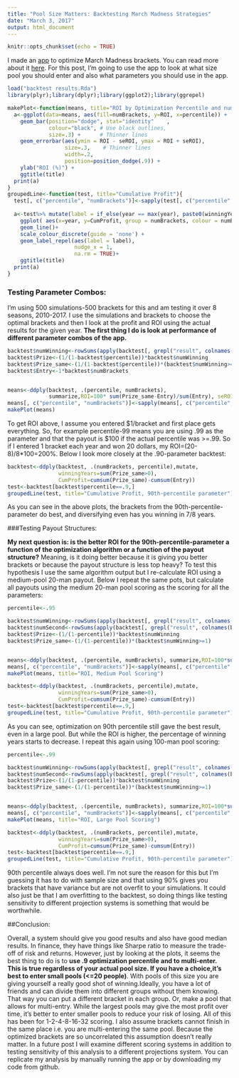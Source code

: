 ```yaml
---
title: "Pool Size Matters: Backtesting March Madness Strategies"
date: "March 3, 2017"
output: html_document
---
```


```r
knitr::opts_chunk$set(echo = TRUE)
```

I made an [app](https://bracketmath.shinyapps.io/ncaa/) to optimize March Madness brackets. You can read more about it [here](https://github.com/dlm1223/march-madness/blob/master/README.md). For this post, I'm going to use the app to look at what size pool you should enter and also what parameters you should use in the app.


```r
load("backtest results.Rda")
library(plyr);library(dplyr);library(ggplot2);library(ggrepel)

makePlot<-function(means, title="ROI by Optimization Percentile and numBrackets"){
  a<-ggplot(data=means, aes(fill=numBrackets, y=ROI, x=percentile)) +  
    geom_bar(position="dodge", stat="identity"    ,
             colour="black", # Use black outlines,
             size=.3) +      # Thinner lines
    geom_errorbar(aes(ymin = ROI - seROI, ymax = ROI + seROI),                
                  size=.3,    # Thinner lines
                  width=.2,
                  position=position_dodge(.9)) + 
    ylab("ROI (%)") +
    ggtitle(title)
  print(a)
}
groupedLine<-function(test, title="Cumulative Profit"){
  test[, c("percentile", "numBrackets")]<-sapply(test[, c("percentile", "numBrackets")], as.factor)
  
  a<-test%>% mutate(label = if_else(year == max(year), paste0(winningYears, "/8 Winning"), ifelse(year==min(year), numBrackets, NA_character_))) %>%
    ggplot( aes(x=year, y=CumProfit, group = numBrackets, colour = numBrackets)) +
    geom_line()+
    scale_colour_discrete(guide = 'none') +
    geom_label_repel(aes(label = label),
                     nudge_x = 1,
                     na.rm = TRUE)+
    ggtitle(title)
  print(a)
}
```

### Testing Parameter Combos:

I'm using 500 simulations-500 brackets for this and am testing it over 8 seasons, 2010-2017. I use the simulations and brackets to choose the optimal brackets and then I look at the profit and ROI using the actual results for the given year. **The first thing I do is look at performance of different parameter combos of the app.**


```r
backtest$numWinning<-rowSums(apply(backtest[, grepl("result", colnames(backtest))],2, function(x) x>=backtest$percentile  ), na.rm=T)
backtest$Prize<-(1/(1-backtest$percentile))*backtest$numWinning
backtest$Prize_same<-(1/(1-backtest$percentile))*(backtest$numWinning>=1)
backtest$Entry<-1*backtest$numBrackets


means<-ddply(backtest, .(percentile, numBrackets),
             summarize,ROI=100* sum(Prize_same-Entry)/sum(Entry), seROI=100*sd((Prize_same-Entry)/Entry)/length(year))
means[, c("percentile", "numBrackets")]<-sapply(means[, c("percentile", "numBrackets")], as.factor)
makePlot(means)

```

To get ROI above, I assume you entered $1/bracket and first place gets everything. So, for example percentile-99 means you are using .99 as the parameter and that the payout is $100 if the actual percentile was >=.99. So if I entered 1 bracket each year and won 20 dollars, my ROI=(20-8)/8*100=200%. Below I look more closely at the .90-parameter backtest:


```r
backtest<-ddply(backtest, .(numBrackets, percentile),mutate,
                winningYears=sum(Prize_same>0),
                CumProfit=cumsum(Prize_same)-cumsum(Entry))
test<-backtest[backtest$percentile==.9,]
groupedLine(test, title="Cumulative Profit, 90th-percentile parameter")

```

As you can see in the above plots, the brackets from the 90th-percentile-parameter do best, and diversifying even has you winning in 7/8 years.

###Testing Payout Structures:

 **My next question is: is the better ROI for the 90th-percentile-parameter a function of the optimization algorithm or a function of the payout structure?** Meaning, is it doing better because it is giving you better brackets or because the payout structure is less top heavy? To test this hypothesis I use the same algorithm output but I re-calculate ROI using a medium-pool 20-man payout. Below I repeat the same pots, but calculate all payouts using the medium 20-man pool scoring as the scoring for all the parameters:


```r
percentile<-.95

backtest$numWinning<-rowSums(apply(backtest[, grepl("result", colnames(backtest))],2, function(x) x>=percentile  ), na.rm=T)
backtest$numSecond<-rowSums(apply(backtest[, grepl("result", colnames(backtest))],2, function(x) x<percentile & x>=percentile-(1-percentile) ), na.rm=T)
backtest$Prize<-(1/(1-percentile))*backtest$numWinning
backtest$Prize_same<-(1/(1-percentile))*(backtest$numWinning>=1)


means<-ddply(backtest, .(percentile, numBrackets), summarize,ROI=100*sum(Prize_same-Entry)/sum(Entry), seROI=100*sd((Prize_same-Entry)/Entry)/length(year))
means[, c("percentile", "numBrackets")]<-sapply(means[, c("percentile", "numBrackets")], as.factor)
makePlot(means, title="ROI, Medium Pool Scoring")

backtest<-ddply(backtest, .(numBrackets, percentile),mutate,
                winningYears=sum(Prize_same>0),
                CumProfit=cumsum(Prize_same)-cumsum(Entry))
test<-backtest[backtest$percentile==.9,]
groupedLine(test, title="Cumulative Profit, 90th-percentile parameter")

```


As you can see, optimization on 90th percentile still gave the best result, even in a large pool. But while the ROI is higher, the percentage of winning years starts to decrease. I repeat this again using 100-man pool scoring:

```r
percentile<-.99

backtest$numWinning<-rowSums(apply(backtest[, grepl("result", colnames(backtest))],2, function(x) x>=percentile  ), na.rm=T)
backtest$numSecond<-rowSums(apply(backtest[, grepl("result", colnames(backtest))],2, function(x) x<percentile & x>=percentile-(1-percentile) ), na.rm=T)
backtest$Prize<-(1/(1-percentile))*backtest$numWinning
backtest$Prize_same<-(1/(1-percentile))*(backtest$numWinning>=1)


means<-ddply(backtest, .(percentile, numBrackets), summarize,ROI=100*sum(Prize_same-Entry)/sum(Entry), seROI=100*sd((Prize_same-Entry)/Entry)/length(year))
means[, c("percentile", "numBrackets")]<-sapply(means[, c("percentile", "numBrackets")], as.factor)
makePlot(means, title="ROI, Large Pool Scoring")

backtest<-ddply(backtest, .(numBrackets, percentile),mutate,
                winningYears=sum(Prize_same>0),
                CumProfit=cumsum(Prize_same)-cumsum(Entry))
test<-backtest[backtest$percentile==.9,]
groupedLine(test, title="Cumulative Profit, 90th-percentile parameter")

```


90th percentile always does well. I'm not sure the reason for this but I'm guessing it has to do with sample size and that using 90% gives you brackets that have variance but are not overfit to your simulations. It could also just be that I am overfitting to the backtest, so doing things like testing sensitivity to different projection systems is something that would be worthwhile.

##Conclusion:

Overall, a system should give you good results and also have good median results. In finance, they have things like Sharpe ratio to measure the trade-off of risk and returns. However, just by looking at the plots, it seems the best thing to do is to **use .9 optimization percentile and to multi-enter. This is true regardless of your actual pool size. If you have a choice,it's best to enter small pools (<=20 people)**. With pools of this size you are giving yourself a really good shot of winning.Ideally, you have a lot of friends and can divide them into different groups without them knowing. That way you can put a different bracket in each group. Or, make a pool that allows for multi-entry. While the largest pools may give the most profit over time, it's better to enter smaller pools to reduce your risk of losing. All of this has been for 1-2-4-8-16-32 scoring. I also assume brackets cannot finish in the same place i.e. you are multi-entering the same pool. Because the optimized brackets are so uncorrelated this assumption doesn't really matter. In a future post I will examine different scoring systems in addition to testing sensitivity of this analysis to a different projections system. You can replicate my analysis by manually running the app or by downloading my code from github.




